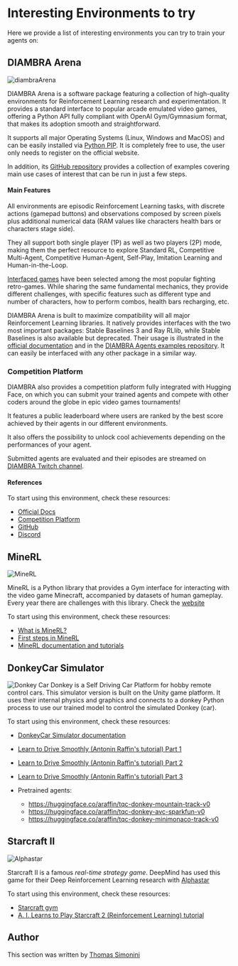 # Interesting Environments to try

Here we provide a list of interesting environments you can try to train your agents on:

## DIAMBRA Arena

<img src="https://huggingface.co/datasets/huggingface-deep-rl-course/course-images/resolve/main/en/unit12/minerl.jpg" alt="diambraArena"/>


DIAMBRA Arena is a software package featuring a collection of high-quality environments for Reinforcement Learning research and experimentation. It provides a standard interface to popular arcade emulated video games, offering a Python API fully compliant with OpenAI Gym/Gymnasium format, that makes its adoption smooth and straightforward.

It supports all major Operating Systems (Linux, Windows and MacOS) and can be easily installed via [Python PIP](https://pypi.org/project/diambra-arena/). It is completely free to use, the user only needs to register on the official website.

In addition, its [GitHub repository](https://github.com/diambra/) provides a collection of examples covering main use cases of interest that can be run in just a few steps.

#### Main Features

All environments are episodic Reinforcement Learning tasks, with discrete actions (gamepad buttons) and observations composed by screen pixels plus additional numerical data (RAM values like characters health bars or characters stage side).

They all support both single player (1P) as well as two players (2P) mode, making them the perfect resource to explore Standard RL, Competitive Multi-Agent, Competitive Human-Agent, Self-Play, Imitation Learning and Human-in-the-Loop.

[Interfaced games](https://docs.diambra.ai/envs/games/) have been selected among the most popular fighting retro-games. While sharing the same fundamental mechanics, they provide different challenges, with specific features such as different type and number of characters, how to perform combos, health bars recharging, etc.

DIAMBRA Arena is built to maximize compatibility will all major Reinforcement Learning libraries. It natively provides interfaces with the two most important packages: Stable Baselines 3 and Ray RLlib, while Stable Baselines is also available but deprecated. Their usage is illustrated in the [official documentation](https://docs.diambra.ai/) and in the [DIAMBRA Agents examples repository](https://github.com/diambra/agents). It can easily be interfaced with any other package in a similar way.

### Competition Platform

DIAMBRA also provides a competition platform fully integrated with Hugging Face, on which you can submit your trained agents and compete with other coders around the globe in epic video games tournaments!

It features a public leaderboard where users are ranked by the best score achieved by their agents in our different environments.

It also offers the possibility to unlock cool achievements depending on the performances of your agent.

Submitted agents are evaluated and their episodes are streamed on [DIAMBRA Twitch channel](https://www.twitch.tv/diambra_ai).

#### References

To start using this environment, check these resources:
- [Official Docs](https://docs.diambra.ai/)
- [Competition Platform](https://diambra.ai)
- [GitHub](https://github.com/diambra/)
- [Discord](https://diambra.ai/discord)

## MineRL

<img src="https://huggingface.co/datasets/huggingface-deep-rl-course/course-images/resolve/main/en/unit12/minerl.jpg" alt="MineRL"/>


MineRL is a Python library that provides a Gym interface for interacting with the video game Minecraft, accompanied by datasets of human gameplay.
Every year there are challenges with this library. Check the [website](https://minerl.io/)

To start using this environment, check these resources:
- [What is MineRL?](https://www.youtube.com/watch?v=z6PTrGifupU)
- [First steps in MineRL](https://www.youtube.com/watch?v=8yIrWcyWGek)
- [MineRL documentation and tutorials](https://minerl.readthedocs.io/en/latest/)

## DonkeyCar Simulator

<img src="https://huggingface.co/datasets/huggingface-deep-rl-course/course-images/resolve/main/en/unit12/donkeycar.jpg" alt="Donkey Car"/>
Donkey is a Self Driving Car Platform for hobby remote control cars.
This simulator version is built on the Unity game platform. It uses their internal physics and graphics and connects to a donkey Python process to use our trained model to control the simulated Donkey (car).


To start using this environment, check these resources:
- [DonkeyCar Simulator documentation](https://docs.donkeycar.com/guide/deep_learning/simulator/)
- [Learn to Drive Smoothly (Antonin Raffin's tutorial) Part 1](https://www.youtube.com/watch?v=ngK33h00iBE)
- [Learn to Drive Smoothly (Antonin Raffin's tutorial) Part 2](https://www.youtube.com/watch?v=DUqssFvcSOY)
- [Learn to Drive Smoothly (Antonin Raffin's tutorial) Part 3](https://www.youtube.com/watch?v=v8j2bpcE4Rg)

- Pretrained agents:
  - https://huggingface.co/araffin/tqc-donkey-mountain-track-v0
  - https://huggingface.co/araffin/tqc-donkey-avc-sparkfun-v0
  - https://huggingface.co/araffin/tqc-donkey-minimonaco-track-v0


## Starcraft II

<img src="https://huggingface.co/datasets/huggingface-deep-rl-course/course-images/resolve/main/en/unit12/alphastar.jpg" alt="Alphastar"/>

Starcraft II is a famous *real-time strategy game*. DeepMind has used this game for their Deep Reinforcement Learning research with [Alphastar](https://www.deepmind.com/blog/alphastar-mastering-the-real-time-strategy-game-starcraft-ii)

To start using this environment, check these resources:
- [Starcraft gym](http://starcraftgym.com/)
- [A. I. Learns to Play Starcraft 2 (Reinforcement Learning) tutorial](https://www.youtube.com/watch?v=q59wap1ELQ4)

## Author

This section was written by <a href="https://twitter.com/ThomasSimonini"> Thomas Simonini</a>
